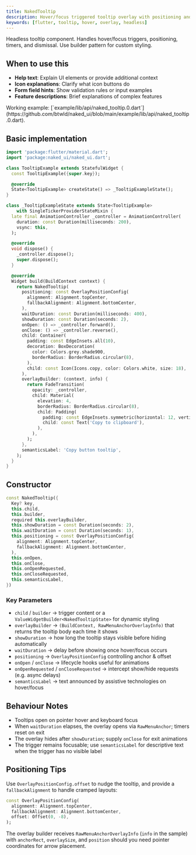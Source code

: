 ```yaml
---
title: NakedTooltip
description: Hover/focus triggered tooltip overlay with positioning and lifecycle callbacks
keywords: [flutter, tooltip, hover, overlay, headless]
---
```


Headless tooltip component. Handles hover/focus triggers, positioning, timers, and dismissal. Use builder pattern for custom styling.

## When to use this

- **Help text**: Explain UI elements or provide additional context
- **Icon explanations**: Clarify what icon buttons do
- **Form field hints**: Show validation rules or input examples
- **Feature descriptions**: Brief explanations of complex features

<Info>
  Working example: [`example/lib/api/naked_tooltip.0.dart`](https://github.com/btwld/naked_ui/blob/main/example/lib/api/naked_tooltip.0.dart).
</Info>

## Basic implementation

```dart
import 'package:flutter/material.dart';
import 'package:naked_ui/naked_ui.dart';

class TooltipExample extends StatefulWidget {
  const TooltipExample({super.key});

  @override
  State<TooltipExample> createState() => _TooltipExampleState();
}

class _TooltipExampleState extends State<TooltipExample>
    with SingleTickerProviderStateMixin {
  late final AnimationController _controller = AnimationController(
    duration: const Duration(milliseconds: 200),
    vsync: this,
  );

  @override
  void dispose() {
    _controller.dispose();
    super.dispose();
  }

  @override
  Widget build(BuildContext context) {
    return NakedTooltip(
      positioning: const OverlayPositionConfig(
        alignment: Alignment.topCenter,
        fallbackAlignment: Alignment.bottomCenter,
      ),
      waitDuration: const Duration(milliseconds: 400),
      showDuration: const Duration(seconds: 2),
      onOpen: () => _controller.forward(),
      onClose: () => _controller.reverse(),
      child: Container(
        padding: const EdgeInsets.all(10),
        decoration: BoxDecoration(
          color: Colors.grey.shade900,
          borderRadius: BorderRadius.circular(8),
        ),
        child: const Icon(Icons.copy, color: Colors.white, size: 18),
      ),
      overlayBuilder: (context, info) {
        return FadeTransition(
          opacity: _controller,
          child: Material(
            elevation: 4,
            borderRadius: BorderRadius.circular(8),
            child: Padding(
              padding: const EdgeInsets.symmetric(horizontal: 12, vertical: 8),
              child: const Text('Copy to clipboard'),
            ),
          ),
        );
      },
      semanticsLabel: 'Copy button tooltip',
    );
  }
}
```

## Constructor

```dart
const NakedTooltip({
  Key? key,
  this.child,
  this.builder,
  required this.overlayBuilder,
  this.showDuration = const Duration(seconds: 2),
  this.waitDuration = const Duration(seconds: 1),
  this.positioning = const OverlayPositionConfig(
    alignment: Alignment.topCenter,
    fallbackAlignment: Alignment.bottomCenter,
  ),
  this.onOpen,
  this.onClose,
  this.onOpenRequested,
  this.onCloseRequested,
  this.semanticsLabel,
})
```

### Key Parameters

- `child` / `builder` → trigger content or a `ValueWidgetBuilder<NakedTooltipState>` for dynamic styling
- `overlayBuilder` → `(BuildContext, RawMenuAnchorOverlayInfo)` that returns the tooltip body each time it shows
- `showDuration` → how long the tooltip stays visible before hiding automatically
- `waitDuration` → delay before showing once hover/focus occurs
- `positioning` → `OverlayPositionConfig` controlling anchor & offset
- `onOpen` / `onClose` → lifecycle hooks useful for animations
- `onOpenRequested` / `onCloseRequested` → intercept show/hide requests (e.g. async delays)
- `semanticsLabel` → text announced by assistive technologies on hover/focus

## Behaviour Notes

- Tooltips open on pointer hover and keyboard focus
- When `waitDuration` elapses, the overlay opens via `RawMenuAnchor`; timers reset on exit
- The overlay hides after `showDuration`; supply `onClose` for exit animations
- The trigger remains focusable; use `semanticsLabel` for descriptive text when the trigger has no visible label

## Positioning Tips

Use `OverlayPositionConfig.offset` to nudge the tooltip, and provide a `fallbackAlignment` to handle cramped layouts:

```dart
const OverlayPositionConfig(
  alignment: Alignment.topCenter,
  fallbackAlignment: Alignment.bottomCenter,
  offset: Offset(0, -8),
);
```

The overlay builder receives `RawMenuAnchorOverlayInfo` (`info` in the sample) with `anchorRect`, `overlaySize`, and `position` should you need pointer coordinates for arrow placement.
